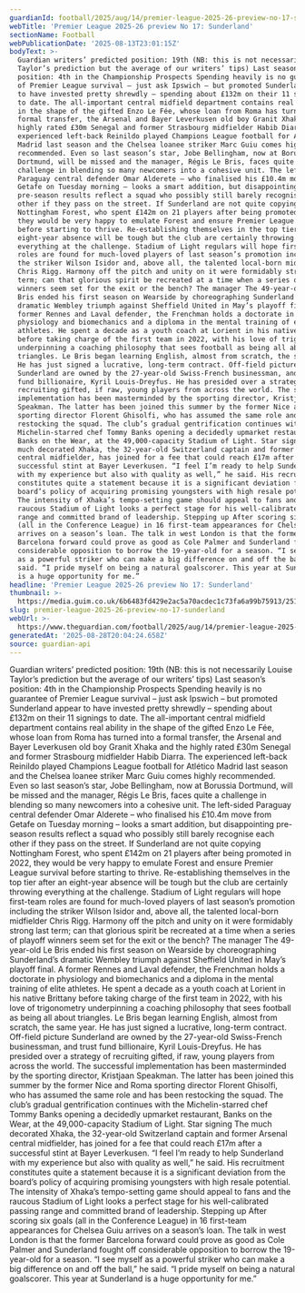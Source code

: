 ```yaml
---
guardianId: football/2025/aug/14/premier-league-2025-26-preview-no-17-sunderland
webTitle: 'Premier League 2025-26 preview No 17: Sunderland'
sectionName: Football
webPublicationDate: '2025-08-13T23:01:15Z'
bodyText: >-
  Guardian writers’ predicted position: 19th (NB: this is not necessarily Louise
  Taylor’s prediction but the average of our writers’ tips) Last season’s
  position: 4th in the Championship Prospects Spending heavily is no guarantee
  of Premier League survival – just ask Ipswich – but promoted Sunderland appear
  to have invested pretty shrewdly – spending about £132m on their 11 signings
  to date. The all-important central midfield department contains real ability
  in the shape of the gifted Enzo Le Fée, whose loan from Roma has turned into a
  formal transfer, the Arsenal and Bayer Leverkusen old boy Granit Xhaka and the
  highly rated £30m Senegal and former Strasbourg midfielder Habib Diarra. The
  experienced left-back Reinildo played Champions League football for Atlético
  Madrid last season and the Chelsea loanee striker Marc Guiu comes highly
  recommended. Even so last season’s star, Jobe Bellingham, now at Borussia
  Dortmund, will be missed and the manager, Régis Le Bris, faces quite a
  challenge in blending so many newcomers into a cohesive unit. The left-sided
  Paraguay central defender Omar Alderete – who finalised his £10.4m move from
  Getafe on Tuesday morning – looks a smart addition, but disappointing
  pre-season results reflect a squad who possibly still barely recognise each
  other if they pass on the street. If Sunderland are not quite copying
  Nottingham Forest, who spent £142m on 21 players after being promoted in 2022,
  they would be very happy to emulate Forest and ensure Premier League survival
  before starting to thrive. Re-establishing themselves in the top tier after an
  eight-year absence will be tough but the club are certainly throwing
  everything at the challenge. Stadium of Light regulars will hope first-team
  roles are found for much-loved players of last season’s promotion including
  the striker Wilson Isidor and, above all, the talented local-born midfielder
  Chris Rigg. Harmony off the pitch and unity on it were formidably strong last
  term; can that glorious spirit be recreated at a time when a series of playoff
  winners seem set for the exit or the bench? The manager The 49-year-old Le
  Bris ended his first season on Wearside by choreographing Sunderland’s
  dramatic Wembley triumph against Sheffield United in May’s playoff final. A
  former Rennes and Laval defender, the Frenchman holds a doctorate in
  physiology and biomechanics and a diploma in the mental training of elite
  athletes. He spent a decade as a youth coach at Lorient in his native Brittany
  before taking charge of the first team in 2022, with his love of trigonometry
  underpinning a coaching philosophy that sees football as being all about
  triangles. Le Bris began learning English, almost from scratch, the same year.
  He has just signed a lucrative, long-term contract. Off-field picture
  Sunderland are owned by the 27-year-old Swiss-French businessman, and trust
  fund billionaire, Kyril Louis-Dreyfus. He has presided over a strategy of
  recruiting gifted, if raw, young players from across the world. The successful
  implementation has been masterminded by the sporting director, Kristjaan
  Speakman. The latter has been joined this summer by the former Nice and Roma
  sporting director Florent Ghisolfi, who has assumed the same role and has been
  restocking the squad. The club’s gradual gentrification continues with the
  Michelin-starred chef Tommy Banks opening a decidedly upmarket restaurant,
  Banks on the Wear, at the 49,000-capacity Stadium of Light. Star signing The
  much decorated Xhaka, the 32-year-old Switzerland captain and former Arsenal
  central midfielder, has joined for a fee that could reach £17m after a
  successful stint at Bayer Leverkusen. “I feel I’m ready to help Sunderland
  with my experience but also with quality as well,” he said. His recruitment
  constitutes quite a statement because it is a significant deviation from the
  board’s policy of acquiring promising youngsters with high resale potential.
  The intensity of Xhaka’s tempo-setting game should appeal to fans and the
  raucous Stadium of Light looks a perfect stage for his well-calibrated passing
  range and committed brand of leadership. Stepping up After scoring six goals
  (all in the Conference League) in 16 first-team appearances for Chelsea Guiu
  arrives on a season’s loan. The talk in west London is that the former
  Barcelona forward could prove as good as Cole Palmer and Sunderland fought off
  considerable opposition to borrow the 19-year-old for a season. “I see myself
  as a powerful striker who can make a big difference on and off the ball,” he
  said. “I pride myself on being a natural goalscorer. This year at Sunderland
  is a huge opportunity for me.”
headline: 'Premier League 2025-26 preview No 17: Sunderland'
thumbnail: >-
  https://media.guim.co.uk/6b6483fd429e2ac5a70acdec1c73fa6a99b75913/251_248_2589_2071/500.jpg
slug: premier-league-2025-26-preview-no-17-sunderland
webUrl: >-
  https://www.theguardian.com/football/2025/aug/14/premier-league-2025-26-preview-no-17-sunderland
generatedAt: '2025-08-28T20:04:24.658Z'
source: guardian-api
---
```

Guardian writers’ predicted position: 19th (NB: this is not necessarily Louise Taylor’s prediction but the average of our writers’ tips) Last season’s position: 4th in the Championship Prospects Spending heavily is no guarantee of Premier League survival – just ask Ipswich – but promoted Sunderland appear to have invested pretty shrewdly – spending about £132m on their 11 signings to date. The all-important central midfield department contains real ability in the shape of the gifted Enzo Le Fée, whose loan from Roma has turned into a formal transfer, the Arsenal and Bayer Leverkusen old boy Granit Xhaka and the highly rated £30m Senegal and former Strasbourg midfielder Habib Diarra. The experienced left-back Reinildo played Champions League football for Atlético Madrid last season and the Chelsea loanee striker Marc Guiu comes highly recommended. Even so last season’s star, Jobe Bellingham, now at Borussia Dortmund, will be missed and the manager, Régis Le Bris, faces quite a challenge in blending so many newcomers into a cohesive unit. The left-sided Paraguay central defender Omar Alderete – who finalised his £10.4m move from Getafe on Tuesday morning – looks a smart addition, but disappointing pre-season results reflect a squad who possibly still barely recognise each other if they pass on the street. If Sunderland are not quite copying Nottingham Forest, who spent £142m on 21 players after being promoted in 2022, they would be very happy to emulate Forest and ensure Premier League survival before starting to thrive. Re-establishing themselves in the top tier after an eight-year absence will be tough but the club are certainly throwing everything at the challenge. Stadium of Light regulars will hope first-team roles are found for much-loved players of last season’s promotion including the striker Wilson Isidor and, above all, the talented local-born midfielder Chris Rigg. Harmony off the pitch and unity on it were formidably strong last term; can that glorious spirit be recreated at a time when a series of playoff winners seem set for the exit or the bench? The manager The 49-year-old Le Bris ended his first season on Wearside by choreographing Sunderland’s dramatic Wembley triumph against Sheffield United in May’s playoff final. A former Rennes and Laval defender, the Frenchman holds a doctorate in physiology and biomechanics and a diploma in the mental training of elite athletes. He spent a decade as a youth coach at Lorient in his native Brittany before taking charge of the first team in 2022, with his love of trigonometry underpinning a coaching philosophy that sees football as being all about triangles. Le Bris began learning English, almost from scratch, the same year. He has just signed a lucrative, long-term contract. Off-field picture Sunderland are owned by the 27-year-old Swiss-French businessman, and trust fund billionaire, Kyril Louis-Dreyfus. He has presided over a strategy of recruiting gifted, if raw, young players from across the world. The successful implementation has been masterminded by the sporting director, Kristjaan Speakman. The latter has been joined this summer by the former Nice and Roma sporting director Florent Ghisolfi, who has assumed the same role and has been restocking the squad. The club’s gradual gentrification continues with the Michelin-starred chef Tommy Banks opening a decidedly upmarket restaurant, Banks on the Wear, at the 49,000-capacity Stadium of Light. Star signing The much decorated Xhaka, the 32-year-old Switzerland captain and former Arsenal central midfielder, has joined for a fee that could reach £17m after a successful stint at Bayer Leverkusen. “I feel I’m ready to help Sunderland with my experience but also with quality as well,” he said. His recruitment constitutes quite a statement because it is a significant deviation from the board’s policy of acquiring promising youngsters with high resale potential. The intensity of Xhaka’s tempo-setting game should appeal to fans and the raucous Stadium of Light looks a perfect stage for his well-calibrated passing range and committed brand of leadership. Stepping up After scoring six goals (all in the Conference League) in 16 first-team appearances for Chelsea Guiu arrives on a season’s loan. The talk in west London is that the former Barcelona forward could prove as good as Cole Palmer and Sunderland fought off considerable opposition to borrow the 19-year-old for a season. “I see myself as a powerful striker who can make a big difference on and off the ball,” he said. “I pride myself on being a natural goalscorer. This year at Sunderland is a huge opportunity for me.”
